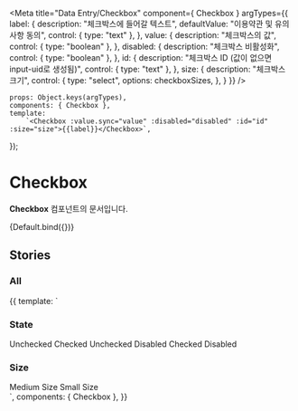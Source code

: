 
<Meta
    title="Data Entry/Checkbox"
    component={ Checkbox }
    argTypes={{
        label: {
            description: "체크박스에 들어갈 텍스트",
            defaultValue: "이용약관 및 유의사항 동의",
            control: { type: "text" },
        },
        value: {
            description: "체크박스의 값",
            control: { type: "boolean" },
        },
        disabled: {
            description: "체크박스 비활성화",
            control: { type: "boolean" },
        },
        id: {
            description: "체크박스 ID (값이 없으면 input-uid로 생성됨)",
            control: { type: "text" },
        },
        size: {
            description: "체크박스 크기",
            control: {
                type: "select",
                options: checkboxSizes,
            },
        }
    }}
/>


    props: Object.keys(argTypes),
    components: { Checkbox },
    template:
        `<Checkbox :value.sync="value" :disabled="disabled" :id="id" :size="size">{{label}}</Checkbox>`,
});

# Checkbox

**Checkbox** 컴포넌트의 문서입니다.

<Story name="Default" height="100px">
    {Default.bind({})}
</Story>

<ArgsTable story="Default" />

## Stories
### All

<Canvas>
    <Story name="All" height="100px">
        {{
            template: `
                <div>
                    <div>
                        <h3>State</h3>
                        <Checkbox :value="false">Unchecked</Checkbox>
                        <Checkbox :value="true">Checked</Checkbox>
                        <Checkbox disabled>Unchecked Disabled</Checkbox>
                        <Checkbox :value="true" disabled>Checked Disabled</Checkbox>
                    </div>
                    <div class="mt-20">
                        <h3>Size</h3>
                        <Checkbox size="medium">Medium Size</Checkbox>
                        <Checkbox size="small">Small Size</Checkbox>
                    </div>
                </div>
            `,
            components: { Checkbox },
        }}
    </Story>
</Canvas>

